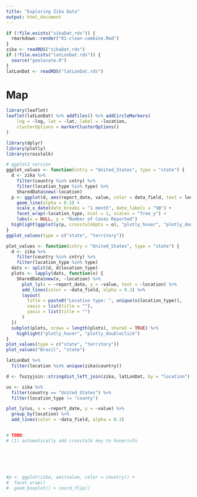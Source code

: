 ```yaml
---
title: "Exploring Zika Data"
output: html_document
---
```


```r
if (!file.exists("zikaDat.rds")) {
  rmarkdown::render("01-clean-combine.Rmd")
}
zika <- readRDS("zikaDat.rds")
if (!file.exists("latLonDat.rds")) {
  source("geolocate.R")
}
latLonDat <- readRDS("latLonDat.rds")
```

# Map

```r
library(leaflet)
leaflet(latLonDat) %>% addTiles() %>% addCircleMarkers(
    lng = ~lng, lat = ~lat, label = ~location,
    clusterOptions = markerClusterOptions()
)
```

```r
library(dplyr)
library(plotly)
library(crosstalk)

# ggplot2 version
ggplot_values <- function(cntry = "United_States", type = "state") {
  d <- zika %>%
    filter(country %in% cntry) %>%
    filter(location_type %in% type) %>%
    SharedData$new(~location)
  p <- ggplot(d, aes(report_date, value, color = data_field, text = location)) +
    geom_line(alpha = 0.5) +
    scale_x_date(date_breaks = "1 month", date_labels = "%B") +
    facet_wrap(~location_type, ncol = 1, scales = "free_y") +
    labs(x = NULL, y = "Number of Cases Reported")
  highlight(ggplotly(p, crosstalkOpts = o), "plotly_hover", "plotly_doubleclick")
}
ggplot_values(type = c("state", "territory"))

plot_values <- function(cntry = "United_States", type = "state") {
  d <- zika %>%
    filter(country %in% cntry) %>%
    filter(location_type %in% type)
  dats <- split(d, d$location_type)
  plots <- lapply(dats, function(x) {
    SharedData$new(x, ~location) %>%
      plot_ly(x = ~report_date, y = ~value, text = ~location) %>%
      add_lines(color = ~data_field, alpha = 0.3) %>%
      layout(
        title = paste0("Location type: ", unique(x$location_type)),
        xaxis = list(title = ""),
        yaxis = list(title = "")
      )
  })
  subplot(plots, nrows = length(plots), shareX = TRUE) %>%
    highlight("plotly_hover", "plotly_doubleclick")
}
plot_values(type = c("state", "territory"))
plot_values("Brazil", "state")

latLonDat %>%
  filter(location %in% unique(zika$country))

d <- fuzzyjoin::stringdist_left_join(zika, latLonDat, by = "location")

us <- zika %>%
  filter(country == "United_States") %>%
  filter(location_type != "county")

plot_ly(us, x = ~report_date, y = ~value) %>%
  group_by(location) %>%
  add_lines(color = ~data_field, alpha = 0.3)


# TODO:
# (1) automatically add crosstalk key to hoverinfo






#p <- ggplot(zika, aes(value, color = country)) +
#  facet_wrap()
#  geom_boxplot() + coord_flip()


```
